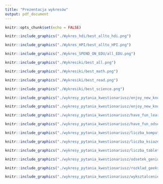 ```yaml
---
title: "Prezentacja wykresów"
output: pdf_document
---
```


```r
knitr::opts_chunk$set(echo = FALSE)

knitr::include_graphics("./Wykres_hdi/best_allto_hdi.png")

knitr::include_graphics("./Wykres_HPI/best_allto_HPI.png")

knitr::include_graphics("./Wykres_SPEND_ON_EDU/all_EDU.png")

knitr::include_graphics("./Wykresiki/best_all.png")

knitr::include_graphics("./Wykresiki/best_math.png")

knitr::include_graphics("./Wykresiki/best_read.png")

knitr::include_graphics("./Wykresiki/best_science.png")

knitr::include_graphics("./wykresy_pytania_kwestionariusz/enjoy_new_knowledge_odsetek.png")

knitr::include_graphics("./wykresy_pytania_kwestionariusz/enjoy_new_knowledge.png")

knitr::include_graphics("./wykresy_pytania_kwestionariusz/have_fun_learning.png")

knitr::include_graphics("./wykresy_pytania_kwestionariusz/have_fun_odsetek.png")

knitr::include_graphics("./wykresy_pytania_kwestionariusz/liczba_komputerow.png")

knitr::include_graphics("./wykresy_pytania_kwestionariusz/liczba_ksiazek.png")

knitr::include_graphics("./wykresy_pytania_kwestionariusz/liczba_tabletow.png")

knitr::include_graphics("./wykresy_pytania_kwestionariusz/odsetek_geniuszy_kraje.png")

knitr::include_graphics("./wykresy_pytania_kwestionariusz/rozklad_geeks_na_wyksztalcenie.png")

knitr::include_graphics("./wykresy_pytania_kwestionariusz/wyksztalcenie_rodzicow.png")





```

